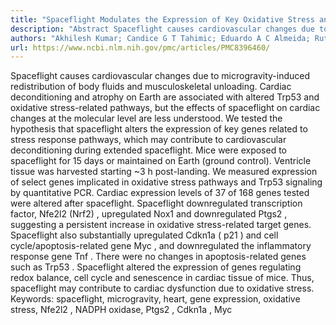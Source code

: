 ```yaml
---
title: "Spaceflight Modulates the Expression of Key Oxidative Stress and Cell Cycle Related Genes in Heart"
description: "Abstract Spaceflight causes cardiovascular changes due to microgravity-induced redistribution of body fluids and musculoskeletal unloading. Cardiac deconditioning and atrophy on Earth are associated w..."
authors: "Akhilesh Kumar; Candice G T Tahimic; Eduardo A C Almeida; Ruth K Globus; Melpo Christofidou-Solomidou; Thomas J Goodwin"
url: https://www.ncbi.nlm.nih.gov/pmc/articles/PMC8396460/
---
```


Spaceflight causes cardiovascular changes due to microgravity-induced redistribution of body fluids and musculoskeletal unloading. Cardiac deconditioning and atrophy on Earth are associated with altered Trp53 and oxidative stress-related pathways, but the effects of spaceflight on cardiac changes at the molecular level are less understood. We tested the hypothesis that spaceflight alters the expression of key genes related to stress response pathways, which may contribute to cardiovascular deconditioning during extended spaceflight. Mice were exposed to spaceflight for 15 days or maintained on Earth (ground control). Ventricle tissue was harvested starting ~3 h post-landing. We measured expression of select genes implicated in oxidative stress pathways and Trp53 signaling by quantitative PCR. Cardiac expression levels of 37 of 168 genes tested were altered after spaceflight. Spaceflight downregulated transcription factor, Nfe2l2 (Nrf2) , upregulated Nox1 and downregulated Ptgs2 , suggesting a persistent increase in oxidative stress-related target genes. Spaceflight also substantially upregulated Cdkn1a ( p21 ) and cell cycle/apoptosis-related gene Myc , and downregulated the inflammatory response gene Tnf . There were no changes in apoptosis-related genes such as Trp53 . Spaceflight altered the expression of genes regulating redox balance, cell cycle and senescence in cardiac tissue of mice. Thus, spaceflight may contribute to cardiac dysfunction due to oxidative stress. Keywords: spaceflight, microgravity, heart, gene expression, oxidative stress, Nfe2l2 , NADPH oxidase, Ptgs2 , Cdkn1a , Myc
